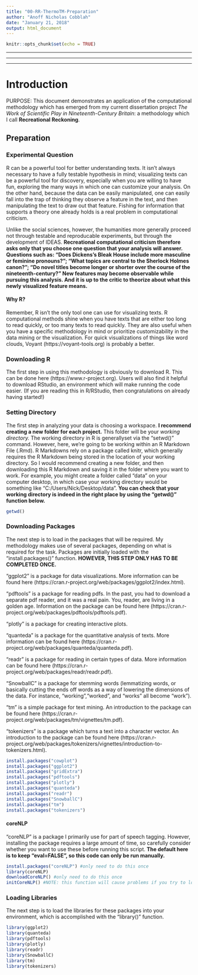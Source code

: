 ```yaml
---
title: "00-RR-ThermoTM-Preparation"
author: "Anoff Nicholas Cobblah"
date: "January 21, 2018"
output: html_document
---
```


```r
knitr::opts_chunk$set(echo = TRUE)
```

*********************************************************************************************************************************************
*********************************************************************************************************************************************
*********************************************************************************************************************************************

# Introduction
PURPOSE: This document demonstrates an application of the computational methodology which has emerged from my current dissertation project *The Work of Scientific Play in Nineteenth-Century Britain*: a methodology which I call **Recreational Reckoning**.

## Preparation

### Experimental Question
R can be a powerful tool for better understanding texts. It isn't always necessary to have a fully testable hypothesis in mind; visualizing texts can be a powerful tool for discovery, especially when you are willing to have fun, exploring the many ways in which one can customize your analysis.  On the other hand, because the data can be easily manipulated, one can easily fall into the trap of thinking they observe a feature in the text, and then manipulating the text to draw out that feature.  Fishing for information that supports a theory one already holds is a real problem in computational criticism.

Unlike the social sciences, however, the humanities more generally proceed not through testable and reproducable experiments, but through the development of IDEAS.  **Recreational computational criticism therefore asks only that you choose one question that your analysis will answer.  Questions such as: "Does Dickens's Bleak House include more masculine or feminine pronouns?"; "What topics are central to the Sherlock Holmes canon?"; "Do novel titles become longer or shorter over the course of the nineteenth-century?" New features may become observable while pursuing this analysis. And it is up to the critic to theorize about what this newly visualized feature means.**

#### Why R?
Remember, R isn't the only tool one can use for visualizing texts. R computational methods shine when you have texts that are either too long to read quickly, or too many texts to read quickly. They are also useful when you have a specific methodology in mind or prioritize customizability in the data mining or the visualization.  For quick visualizations of things like word clouds, Voyant (https://voyant-tools.org) is probably a better. 

### Downloading R
The first step in using this methodology is obviously to download R.  This can be done here (https://www.r-project.org). Users will also find it helpful to download RStudio, an environment which will make running the code easier. (If you are reading this in R/RStudio, then congratulations on already having started!)

### Setting Directory
The first step in analyzing your data is choosing a workspace. **I recommend creating a new folder for each project.** This folder will be your *working directory.* The working directory in R is generallyset via the "setwd()" command. However, here, we're going to be working within an R Markdown File (.Rmd). R Markdowns rely on a package called knitr, which generally requires the R Markdown being stored in the location of your working directory. So I would recommend creating a new folder, and then downloading this R Markdown and saving it in the folder where you want to work. For example, you might create a folder called "data" on your computer desktop, in which case your working directory would be something like "C:/Users/Nick/Desktop/data". **You can check that your working directory is indeed in the right place by using the "getwd()" function below.** 

```r
getwd()
```

### Downloading Packages

The next step is to load in the packages that will be required. My methodology makes use of several packages, depending on what is required for the task.  Packages are initially loaded with the "install.packages()" function.  **HOWEVER, THIS STEP ONLY HAS TO BE COMPLETED ONCE.**

"ggplot2" is a package for data visualizations.  More information can be found here (https://cran.r-project.org/web/packages/ggplot2/index.html).

"pdftools" is a package for reading pdfs. In the past, you had to download a separate pdf reader, and it was a real pain. You, reader, are living in a golden age. Information on the package can be found here (https://cran.r-project.org/web/packages/pdftools/pdftools.pdf).

"plotly" is a package for creating interactive plots.

"quanteda" is a package for the quantitative analysis of texts.  More information can be found here (https://cran.r-project.org/web/packages/quanteda/quanteda.pdf).

"readr" is a package for reading in certain types of data. More information can be found here (https://cran.r-project.org/web/packages/readr/readr.pdf).

"SnowballC" is a package for stemming words (lemmatizing words, or basically cutting the ends off words as a way of lowering the dimensions of the data.  For instance, "working","worked", and "works" all become "work").

"tm" is a simple package for text mining. An introduction to the package can be found here (https://cran.r-project.org/web/packages/tm/vignettes/tm.pdf).

"tokenizers" is a package which turns a text into a character vector.  An introduction to the package can be found here (https://cran.r-project.org/web/packages/tokenizers/vignettes/introduction-to-tokenizers.html).

```r
install.packages("cowplot")
install.packages("ggplot2")
install.packages("gridExtra")
install.packages("pdftools")
install.packages("plotly")
install.packages("quanteda")
install.packages("readr")
install.packages("SnowballC")
install.packages("tm")
install.packages("tokenizers")

```

#### coreNLP

"coreNLP" is a package I primarily use for part of speech tagging.  However, installing the package requires a large amount of time, so carefully consider whether you want to use these before running this script.  **The default here is to keep "eval=FALSE", so this code can only be run manually.**

```r
install.packages("coreNLP") #only need to do this once
library(coreNLP)
downloadCoreNLP() #only need to do this once
initCoreNLP() #NOTE: this function will cause problems if you try to load it into the environment more than once.  Make sure to keep it out of loops too.

```

### Loading Libraries
The next step is to load the libraries for these packages into your environment, which is accomplished with the "library()" function.

```r
library(ggplot2)
library(quanteda)
library(pdftools)
library(plotly)
library(readr)
library(SnowballC)
library(tm)
library(tokenizers)
```
